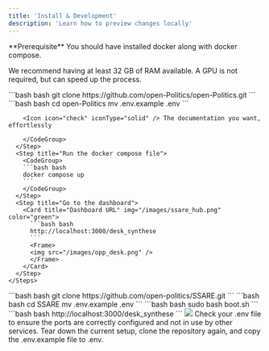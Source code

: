 ```yaml
---
title: 'Install & Development'
description: 'Learn how to preview changes locally'
---
```


<Info>
  **Prerequisite** You should have installed docker along with docker compose.
</Info>


<Icon icon="microchip" iconType='solid' /> We recommend having at least 32 GB of RAM available. A GPU is not required, but can speed up the process. 


<Tabs>
  <Tab title="Open Politics">
    <Steps>
      <Step title="Clone the repository">
        <CodeGroup>
        ```bash bash
        git clone https://github.com/open-Politics/open-Politics.git
        ```
        </CodeGroup>
      </Step>
      <Step title="Change .env.example to .env">
        <CodeGroup>
        ```bash bash
        cd open-Politics
        mv .env.example .env
        ```

        <Icon icon="check" iconType="solid" /> The documentation you want, effortlessly

        </CodeGroup>
      </Step>
      <Step title="Run the docker compose file">
        <CodeGroup>
        ```bash bash
        docker compose up
        ```
        </CodeGroup>
      </Step>
      <Step title="Go to the dashboard">
        <Card title="Dashboard URL" img="/images/ssare_hub.png" color="green">
          ```bash bash 
          http://localhost:3000/desk_synthese
          ```
          <Frame>
          <img src="/images/opp_desk.png" />
          </Frame>
        </Card>
      </Step>
    </Steps>
  </Tab>
  <Tab title="SSARE">
    <Steps>
      <Step title="Clone the repository">
        <CodeGroup>
        ```bash bash
        git clone https://github.com/open-politics/SSARE.git
        ```
        </CodeGroup>
      </Step>
      <Step title="Change .env.example to .env">
        <CodeGroup>
        ```bash bash
        cd SSARE
        mv .env.example .env
        ```
        </CodeGroup>
      </Step>
      <Step title="Run the boot script">
        <CodeGroup>
        ```bash bash
        sudo bash boot.sh
        ```
        </CodeGroup>
      </Step>
      <Step title="Go to the app">
        <Card title="Dashboard URL" color="green">
          ```bash bash 
          http://localhost:3000/desk_synthese
          ```
          <Frame>
          <img src="/images/ssare_hub.png" />
          </Frame>
        </Card>
      </Step>
    </Steps>
  </Tab>
</Tabs>



<AccordionGroup>
  <Accordion title="Ports unavailable">
    Check your .env file to ensure the ports are correctly configured and not in use by other services.
  </Accordion>
  <Accordion title="At reserve">
    Tear down the current setup, clone the repository again, and copy the .env.example file to .env.
  </Accordion>
</AccordionGroup>

